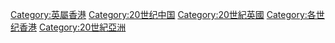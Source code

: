 [[Category:英屬香港|Category:英屬香港]]
[[Category:20世纪中国|Category:20世纪中国]]
[[Category:20世紀英國|Category:20世紀英國]]
[[Category:各世纪香港|Category:各世纪香港]]
[[Category:20世紀亞洲|Category:20世紀亞洲]]